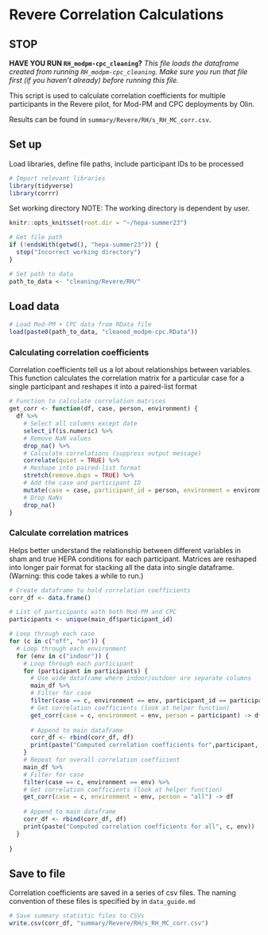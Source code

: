 # Revere Correlation Calculations

## STOP

**HAVE YOU RUN `RH_modpm-cpc_cleaning`?**
*This file loads the dataframe created from running `RH_modpm-cpc_cleaning`. Make sure you run that file first (if you haven't already) before running this file.*

This script is used to calculate correlation coefficients for multiple participants in the Revere pilot, for Mod-PM and CPC deployments by Olin.

Results can be found in `summary/Revere/RH/s_RH_MC_corr.csv`.

## Set up
Load libraries, define file paths, include participant IDs to be processed
```r
# Import relevant libraries
library(tidyverse)
library(corrr)
```

Set working directory
NOTE: The working directory is dependent by user. 
```r
knitr::opts_knit$set(root.dir = "~/hepa-summer23")
```

```r
# Get file path
if (!endsWith(getwd(), "hepa-summer23")) {
  stop("Incorrect working directory")
}
```

```r
# Set path to data
path_to_data <- "cleaning/Revere/RH/"
```

## Load data
```r
# Load Mod-PM + CPC data from RData file
load(paste0(path_to_data, "cleaned_modpm-cpc.RData"))
```


### Calculating correlation coefficients
Correlation coefficients tell us a lot about relationships between variables. This function calculates the correlation matrix for a particular case for a single participant and reshapes it into a paired-list format
```r
# Function to calculate correlation matrices
get_corr <- function(df, case, person, environment) {
  df %>%
    # Select all columns except date
    select_if(is.numeric) %>%
    # Remove NaN values
    drop_na() %>%
    # Calculate correlations (suppress output message)
    correlate(quiet = TRUE) %>%
    # Reshape into paired-list format
    stretch(remove.dups = TRUE) %>%
    # Add the case and participant ID
    mutate(case = case, participant_id = person, environment = environment) %>%
    # Drop NaNs
    drop_na()
}
```

### Calculate correlation matrices
Helps better understand the relationship between different variables in sham and true HEPA conditions for each participant. Matrices are reshaped into longer pair format for stacking all the data into single dataframe. (Warning: this code takes a while to run.)
```r
# Create dataframe to hold correlation coefficients
corr_df <- data.frame()

# List of participants with both Mod-PM and CPC
participants <- unique(main_df$participant_id)

# Loop through each case
for (c in c("off", "on")) {
  # Loop through each environment
  for (env in c("indoor")) {
    # Loop through each participant
    for (participant in participants) {
      # Use wide dataframe where indoor/outdoor are separate columns
      main_df %>%
      # Filter for case
      filter(case == c, environment == env, participant_id == participant) %>%
      # Get correlation coefficients (look at helper function)
      get_corr(case = c, environment = env, person = participant) -> df
      
      # Append to main dataframe
      corr_df <- rbind(corr_df, df)
      print(paste("Computed correlation coefficients for",participant, c, env))
    }
    # Repeat for overall correlation coefficient
    main_df %>%
    # Filter for case
    filter(case == c, environment == env) %>%
    # Get correlation coefficients (look at helper function)
    get_corr(case = c, environment = env, person = "all") -> df
    
    # Append to main dataframe
    corr_df <- rbind(corr_df, df)
    print(paste("Computed correlation coefficients for all", c, env))
  }
  
}
```
## Save to file
Correlation coefficients are saved in a series of csv files. The naming convention of these files is specified by in `data_guide.md`
```r
# Save summary statistic files to CSVs
write.csv(corr_df, "summary/Revere/RH/s_RH_MC_corr.csv")
```
